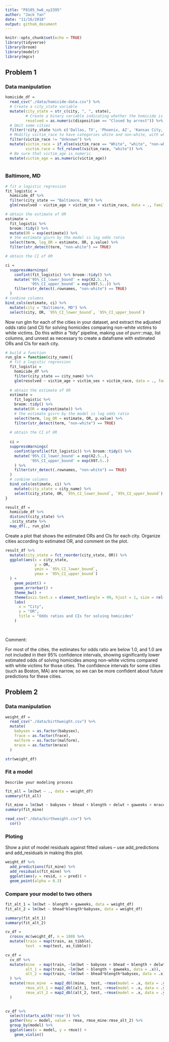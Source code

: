 ```yaml
---
title: "P8105_hw6_xy2395"
author: "Jack Yan"
date: "11/16/2018"
output: github_document
---
```


```r
knitr::opts_chunk$set(echo = TRUE)
library(tidyverse)
library(broom)
library(modelr)
library(mgcv)
```


## Problem 1

### Data manipulation
 
```r
homicide_df = 
  read_csv("./data/homicide-data.csv") %>% 
  # Create a city_state variable
  mutate(city_state = str_c(city, ", ", state),
         # Create a binary variable indicating whether the homicide is solved
         resolved = as.numeric(disposition == "Closed by arrest")) %>% 
  # Omit some cities
  filter(!city_state %in% c('Dallas, TX', 'Phoenix, AZ', 'Kansas City, MO', 'Tulsa, AL')) %>% 
  # Modifiy victim_race to have categories white and non-white, with white as the reference category. 
  filter(victim_race != "Unknown") %>% 
  mutate(victim_race = if_else(victim_race == "White", "white", "non-white"),
         victim_race = fct_relevel(victim_race, "white")) %>%
  # Be sure that victim_age is numeric
  mutate(victim_age = as.numeric(victim_age))
  
```

### Baltimore, MD


```r
# fit a logistic regression
fit_logistic = 
  homicide_df %>% 
  filter(city_state == "Baltimore, MD") %>% 
  glm(resolved ~ victim_age + victim_sex + victim_race, data = ., family = binomial())

# obtain the estimate of OR
estimate =
  fit_logistic %>% 
  broom::tidy() %>% 
  mutate(OR = exp(estimate)) %>%
  # the estimate givrn by the model is log odds ratio
  select(term, log_OR = estimate, OR, p.value) %>% 
  filter(str_detect(term, "non-white") == TRUE)

# obtain the CI of OR

ci =
  suppressWarnings(
    confint(fit_logistic) %>% broom::tidy() %>% 
    mutate('95%_CI_lower_bound' = exp(X2.5..),
           '95%_CI_upper_bound' = exp(X97.5..)) %>% 
    filter(str_detect(.rownames, "non-white") == TRUE)
  )
# conbine columns 
bind_cols(estimate, ci) %>% 
  mutate(city = "Baltimore, MD") %>% 
  select(city, OR, `95%_CI_lower_bound`, `95%_CI_upper_bound`)
```

Now run glm for each of the cities in your dataset, and extract the adjusted odds ratio (and CI) for solving homicides comparing non-white victims to white victims. Do this within a “tidy” pipeline, making use of purrr::map, list columns, and unnest as necessary to create a dataframe with estimated ORs and CIs for each city.

```r
# build a function
run_glm = function(city_name){
  # fit a logistic regression
  fit_logistic = 
    homicide_df %>% 
    filter(city_state == city_name) %>% 
    glm(resolved ~ victim_age + victim_sex + victim_race, data = ., family = binomial())
  
  # obtain the estimate of OR
  estimate =
    fit_logistic %>% 
    broom::tidy() %>% 
    mutate(OR = exp(estimate)) %>%
    # the estimate givrn by the model is log odds ratio
    select(term, log_OR = estimate, OR, p.value) %>% 
    filter(str_detect(term, "non-white") == TRUE)
  
  # obtain the CI of OR
  
  ci =
  suppressWarnings(
    confint(profile(fit_logistic)) %>% broom::tidy() %>% 
    mutate('95%_CI_lower_bound' = exp(X2.5..),
           '95%_CI_upper_bound' = exp(X97.5..)
    ) %>% 
    filter(str_detect(.rownames, "non-white") == TRUE)
  )
  # conbine columns 
  bind_cols(estimate, ci) %>% 
    mutate(city_state = city_name) %>% 
    select(city_state, OR, `95%_CI_lower_bound`, `95%_CI_upper_bound`)
}
```

```r
result_df = 
  homicide_df %>% 
  distinct(city_state) %>% 
  .$city_state %>% 
  map_df(., run_glm) 
```

Create a plot that shows the estimated ORs and CIs for each city. Organize cities according to estimated OR, and comment on the plot.

```r
result_df %>% 
  mutate(city_state = fct_reorder(city_state, OR)) %>% 
  ggplot(aes(x = city_state, 
             y = OR, 
             ymin = `95%_CI_lower_bound`, 
             ymax = `95%_CI_upper_bound`)
  ) +
    geom_point() +
    geom_errorbar() +
    theme_bw() +
    theme(axis.text.x = element_text(angle = 90, hjust = 1, size = rel(0.8))) +
    labs(
      x = "City",
      y = "OR",
      title = "Odds ratios and CIs for solving homicides"
    )

  
```

Comment:

For most of the cities, the estimates for odds ratio are below 1.0, and 1.0 are not included in their 95% confidence intervals, showing significantly lower estimated odds of solving homicides among non-white victims compared with white victims for those cities. The confidence intervals for some cities (such as Boston, MA) are narrow, so we can be more confident about future predictions for these cities.


## Problem 2

### Data manipulation

```r
weight_df = 
  read_csv("./data/birthweight.csv") %>% 
  mutate(
    babysex = as.factor(babysex),
    frace = as.factor(frace),
    malform = as.factor(malform),
    mrace = as.factor(mrace)
  )

str(weight_df)
```

### Fit a model

`Describe your modeling process` 

```r
fit_all = lm(bwt ~ ., data = weight_df)
summary(fit_all)

fit_mine = lm(bwt ~ babysex + bhead + blength + delwt + gaweeks + mrace + smoken, data = weight_df)
summary(fit_mine)

read_csv("./data/birthweight.csv") %>%  
  cor()
```

### Ploting

Show a plot of model residuals against fitted values – use add_predictions and add_residuals in making this plot.

```r

weight_df %>% 
  add_predictions(fit_mine) %>%
  add_residuals(fit_mine) %>%
  ggplot(aes(y = resid, x = pred)) + 
  geom_point(alpha = 0.3) 

```

### Compare your model to two others

```r
fit_alt_1 = lm(bwt ~ blength + gaweeks, data = weight_df)
fit_alt_2 = lm(bwt ~ bhead*blength*babysex, data = weight_df)

summary(fit_alt_1)
summary(fit_alt_2)
```

```r
cv_df = 
  crossv_mc(weight_df, n = 100) %>% 
  mutate(train = map(train, as_tibble),
         test  = map(test, as_tibble))

cv_df = 
  cv_df %>% 
  mutate(mine  = map(train, ~lm(bwt ~ babysex + bhead + blength + delwt + gaweeks + mrace + smoken, data = .x)),
         alt_1 = map(train, ~lm(bwt ~ blength + gaweeks, data = .x)),
         alt_2 = map(train, ~lm(bwt ~ bhead*blength*babysex, data = .x))
  ) %>% 
  mutate(rmse_mine  = map2_dbl(mine,  test, ~rmse(model = .x, data = .y)),
         rmse_alt_1 = map2_dbl(alt_1, test, ~rmse(model = .x, data = .y)),
         rmse_alt_2 = map2_dbl(alt_2, test, ~rmse(model = .x, data = .y))
  )
           
```

```r
cv_df %>% 
  select(starts_with('rmse')) %>% 
  gather(key = model, value = rmse, rmse_mine:rmse_alt_2) %>% 
  group_by(model) %>% 
  ggplot(aes(x = model, y = rmse)) +
    geom_violin()
```

